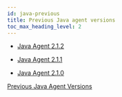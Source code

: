 ```yaml
---
id: java-previous
title: Previous Java agent versions
toc_max_heading_level: 2
---
```


-   [Java Agent 2.1.2](java-2_1_2)

-   [Java Agent 2.1.1](java-2_1_1)

-   [Java Agent 2.1.0](java-2_1_0)

[Previous Java Agent Versions](https://deprecated-docs.whatap.io/kr/releasenotes/#java-agent-release-notes)
